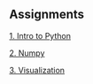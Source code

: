 ## Assignments

[1. Intro to Python](assignment1.qmd)

[2. Numpy](assignment2.qmd)

[3. Visualization](assignment3.qmd)



